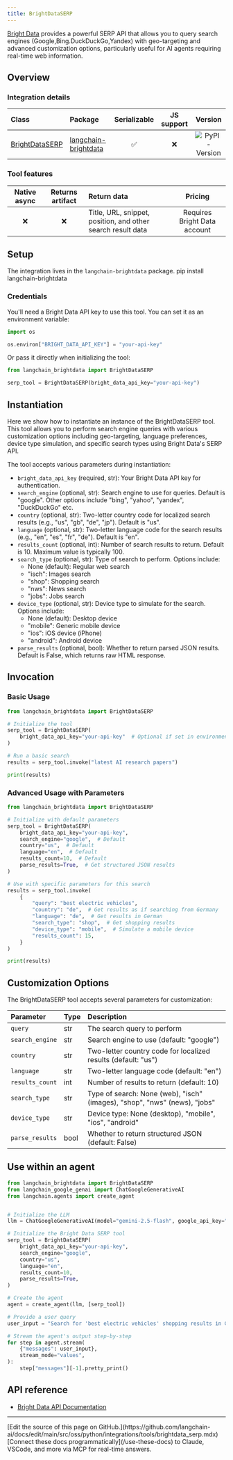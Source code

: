 ```yaml
---
title: BrightDataSERP
---
```


[Bright Data](https://brightdata.com/) provides a powerful SERP API that allows you to query search engines (Google,Bing.DuckDuckGo,Yandex) with geo-targeting and advanced customization options, particularly useful for AI agents requiring real-time web information.

## Overview

### Integration details

|Class|Package|Serializable|JS support|Version|
|:--|:--|:-:|:-:|:-:|
|[BrightDataSERP](https://pypi.org/project/langchain-brightdata/)|[langchain-brightdata](https://pypi.org/project/langchain-brightdata/)|✅|❌|![PyPI - Version](https://img.shields.io/pypi/v/langchain-brightdata?style=flat-square&label=%20)|

### Tool features

|Native async|Returns artifact|Return data|Pricing|
|:-:|:-:|:--|:-:|
|❌|❌|Title, URL, snippet, position, and other search result data|Requires Bright Data account|

## Setup

The integration lives in the `langchain-brightdata` package.
pip install langchain-brightdata

### Credentials

You'll need a Bright Data API key to use this tool. You can set it as an environment variable:

```python
import os

os.environ["BRIGHT_DATA_API_KEY"] = "your-api-key"
```

Or pass it directly when initializing the tool:

```python
from langchain_brightdata import BrightDataSERP

serp_tool = BrightDataSERP(bright_data_api_key="your-api-key")
```

## Instantiation

Here we show how to instantiate an instance of the BrightDataSERP tool. This tool allows you to perform search engine queries with various customization options including geo-targeting, language preferences, device type simulation, and specific search types using Bright Data's SERP API.

The tool accepts various parameters during instantiation:

- `bright_data_api_key` (required, str): Your Bright Data API key for authentication.
- `search_engine` (optional, str): Search engine to use for queries. Default is "google". Other options include "bing", "yahoo", "yandex", "DuckDuckGo" etc.
- `country` (optional, str): Two-letter country code for localized search results (e.g., "us", "gb", "de", "jp"). Default is "us".
- `language` (optional, str): Two-letter language code for the search results (e.g., "en", "es", "fr", "de"). Default is "en".
- `results_count` (optional, int): Number of search results to return. Default is 10. Maximum value is typically 100.
- `search_type` (optional, str): Type of search to perform. Options include:
  - None (default): Regular web search
  - "isch": Images search
  - "shop": Shopping search
  - "nws": News search
  - "jobs": Jobs search
- `device_type` (optional, str): Device type to simulate for the search. Options include:
  - None (default): Desktop device
  - "mobile": Generic mobile device
  - "ios": iOS device (iPhone)
  - "android": Android device
- `parse_results` (optional, bool): Whether to return parsed JSON results. Default is False, which returns raw HTML response.

## Invocation

### Basic Usage

```python
from langchain_brightdata import BrightDataSERP

# Initialize the tool
serp_tool = BrightDataSERP(
    bright_data_api_key="your-api-key"  # Optional if set in environment variables
)

# Run a basic search
results = serp_tool.invoke("latest AI research papers")

print(results)
```

### Advanced Usage with Parameters

```python
from langchain_brightdata import BrightDataSERP

# Initialize with default parameters
serp_tool = BrightDataSERP(
    bright_data_api_key="your-api-key",
    search_engine="google",  # Default
    country="us",  # Default
    language="en",  # Default
    results_count=10,  # Default
    parse_results=True,  # Get structured JSON results
)

# Use with specific parameters for this search
results = serp_tool.invoke(
    {
        "query": "best electric vehicles",
        "country": "de",  # Get results as if searching from Germany
        "language": "de",  # Get results in German
        "search_type": "shop",  # Get shopping results
        "device_type": "mobile",  # Simulate a mobile device
        "results_count": 15,
    }
)

print(results)
```

## Customization Options

The BrightDataSERP tool accepts several parameters for customization:

|Parameter|Type|Description|
|:--|:--|:--|
|`query`|str|The search query to perform|
|`search_engine`|str|Search engine to use (default: "google")|
|`country`|str|Two-letter country code for localized results (default: "us")|
|`language`|str|Two-letter language code (default: "en")|
|`results_count`|int|Number of results to return (default: 10)|
|`search_type`|str|Type of search: None (web), "isch" (images), "shop", "nws" (news), "jobs"|
|`device_type`|str|Device type: None (desktop), "mobile", "ios", "android"|
|`parse_results`|bool|Whether to return structured JSON (default: False)|

## Use within an agent

```python
from langchain_brightdata import BrightDataSERP
from langchain_google_genai import ChatGoogleGenerativeAI
from langchain.agents import create_agent


# Initialize the LLM
llm = ChatGoogleGenerativeAI(model="gemini-2.5-flash", google_api_key="your-api-key")

# Initialize the Bright Data SERP tool
serp_tool = BrightDataSERP(
    bright_data_api_key="your-api-key",
    search_engine="google",
    country="us",
    language="en",
    results_count=10,
    parse_results=True,
)

# Create the agent
agent = create_agent(llm, [serp_tool])

# Provide a user query
user_input = "Search for 'best electric vehicles' shopping results in Germany in German using mobile."

# Stream the agent's output step-by-step
for step in agent.stream(
    {"messages": user_input},
    stream_mode="values",
):
    step["messages"][-1].pretty_print()
```

## API reference

- [Bright Data API Documentation](https://docs.brightdata.com/scraping-automation/serp-api/introduction)

---

<Callout icon="pen-to-square" iconType="regular">
    [Edit the source of this page on GitHub.](https://github.com/langchain-ai/docs/edit/main/src/oss/python/integrations/tools/brightdata_serp.mdx)
</Callout>
<Tip icon="terminal" iconType="regular">
    [Connect these docs programmatically](/use-these-docs) to Claude, VSCode, and more via MCP for    real-time answers.
</Tip>

